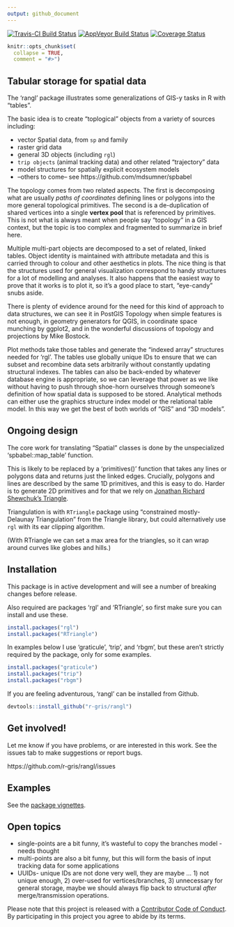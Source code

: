 ```yaml
---
output: github_document
---
```



[![Travis-CI Build Status](https://travis-ci.org/r-gris/rangl.svg?branch=master)](https://travis-ci.org/r-gris/rangl) [![AppVeyor Build Status](https://ci.appveyor.com/api/projects/status/github/r-gris/rangl?branch=master&svg=true)](https://ci.appveyor.com/project/r-gris/rangl) [![Coverage Status](https://img.shields.io/codecov/c/github/r-gris/rangl/master.svg)](https://codecov.io/github/r-gris/rangl?branch=master)

<!-- README.md is generated from README.Rmd. Please edit that file -->

```r
knitr::opts_chunk$set(
  collapse = TRUE,
  comment = "#>")
```

## Tabular storage for spatial data 

The 'rangl' package illustrates some generalizations of GIS-y tasks in R with "tables". 

The basic idea is to create "toplogical" objects from a variety of sources including: 

* vector Spatial data, from `sp` and family
* raster grid data
* general 3D objects (including `rgl`)
* `trip objects` (animal tracking data) and other related "trajectory" data
* model structures for spatially explicit ecosystem models
* --others to come-- see https://github.com/mdsumner/spbabel


The topology comes from two related aspects. The first is decomposing what are usually *paths of coordinates* defining lines or polygons into the more general topological primitives. The second is a de-duplication of shared vertices into a single **vertex pool** that is referenced by primitives. This is not what is always meant when people say "topology" in a GIS context, but the topic is too complex and fragmented to summarize in brief here. 

Multiple multi-part objects are decomposed to a set of related, linked tables. Object identity is maintained with attribute metadata and this is carried through to colour and other aesthetics in plots. The nice thing is that the structures used for general visualization correspond to handy structures for a lot of modelling and analyses. It also happens that the easiest way to prove that it works is to plot it, so it's a good place to start, "eye-candy" snubs aside. 

There is plenty of evidence around for the need for this kind of approach to data structures, we can see it in PostGIS Topology when simple features is not enough, in geometry generators for QGIS, in coordinate space munching by ggplot2, and in the wonderful discussions of topology and projections by Mike Bostock. 

Plot methods take those tables and generate the "indexed array" structures needed for 'rgl'. The tables use globally unique IDs to ensure that we can subset and recombine data sets arbitrarily without constantly updating structural indexes. The tables can also be back-ended by whatever database engine is appropriate, so we can leverage that power as we like without having to push through shoe-horn ourselves through someone's definition of how spatial data is supposed to be stored.  Analytical methods can either use the graphics structure index model or the relational table model. In this way we get the best of both worlds of "GIS" and "3D models". 

## Ongoing design

The core work for translating "Spatial" classes is done by the unspecialized 'spbabel::map_table' function.

This is likely to be replaced by a 'primitives()' function that takes any lines or polygons data and returns just the linked edges. Crucially, polygons and lines are described by the same 1D primitives, and this is easy to do. Harder is to generate 2D primitives and for that we rely on [Jonathan Richard Shewchuk's Triangle](https://www.cs.cmu.edu/~quake/triangle.html). 

Triangulation is with `RTriangle` package using "constrained mostly-Delaunay Triangulation" from the Triangle library, but could alternatively use `rgl` with its ear clipping algorithm. 

(With RTriangle we can set a max area for the triangles, so it can wrap around curves like globes and hills.)

## Installation

This package is in active development and will see a number of breaking changes before release. 

Also required are packages 'rgl' and 'RTriangle', so first make sure you can install and use these. 

```r
install.packages("rgl")
install.packages("RTriangle")

```

In examples below I use 'graticule', 'trip', and 'rbgm', but these aren't strictly required by the package, only for some examples. 

```r
install.packages("graticule")
install.packages("trip")
install.packages("rbgm")
```

If you are feeling adventurous, 'rangl' can be installed from Github. 

```r
devtools::install_github("r-gris/rangl")
```

## Get involved!

Let me know if you have problems, or are interested in this work. See the issues tab to make suggestions or report bugs. 

https://github.com/r-gris/rangl/issues



## Examples

See the [package vignettes](https://r-gris.github.io/rangl/articles/index.html). 

## Open topics

* single-points are a bit funny, it's wasteful to copy the branches model - needs thought
* multi-points are also a bit funny, but this will form the basis of input tracking data for some applications
* UUIDs- unique IDs are not done very well, they are maybe ... 1) not unique enough, 2) over-used for vertices/branches, 3) unnecessary for general storage, maybe we should always flip back to structural *after* merge/transmission operations. 

Please note that this project is released with a [Contributor Code of Conduct](CONDUCT.md). By participating in this project you agree to abide by its terms.


